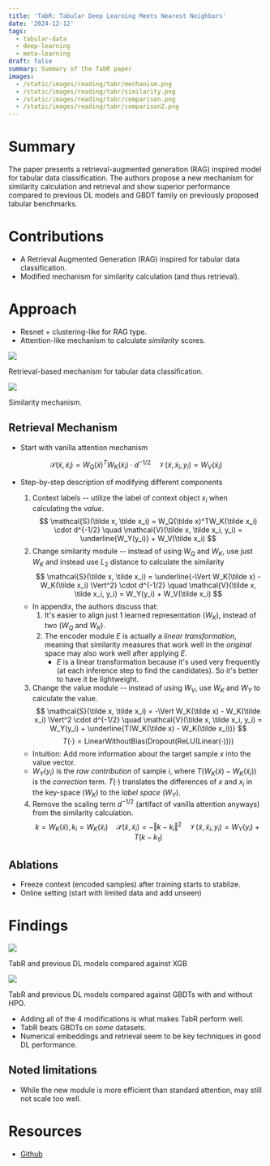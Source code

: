 ```yaml
---
title: 'TabR: Tabular Deep Learning Meets Nearest Neighbors'
date: '2024-12-12'
tags:
  - tabular-data
  - deep-learning
  - meta-learning
draft: false
summary: Summary of the TabR paper
images:
  - /static/images/reading/tabr/mechanism.png
  - /static/images/reading/tabr/similarity.png
  - /static/images/reading/tabr/comparison.png
  - /static/images/reading/tabr/comparison2.png
---
```


# Summary

The paper presents a retrieval-augmented generation (RAG) inspired model for tabular data classification. The authors propose a new mechanism for similarity calculation and retrieval and show superior performance compared to previous DL models and GBDT family on previously proposed tabular benchmarks.

# Contributions

- A Retrieval Augmented Generation (RAG) inspired for tabular data classification.
- Modified mechanism for similarity calculation (and thus retrieval).

# Approach

- Resnet + clustering-like for RAG type.
- Attention-like mechanism to calculate _similarity_ scores.

![](/static/images/reading/tabr/mechanism.png)

Retrieval-based mechanism for tabular data classification.

![](/static/images/reading/tabr/similarity.png)

Similarity mechanism.

## Retrieval Mechanism

- Start with vanilla attention mechanism

$$
\mathcal{S}(\tilde x, \tilde x_i) = W_Q(\tilde x)^TW_K(\tilde x_i) \cdot d^{-1/2} \quad \mathcal{V}(\tilde x, \tilde x_i, y_i) = W_V(\tilde x_i)
$$

- Step-by-step description of modifying different components

  1. Context labels -- utilize the label of context object $x_i$ when calculating the _value_.
     $$
     \mathcal{S}(\tilde x, \tilde x_i) = W_Q(\tilde x)^TW_K(\tilde x_i) \cdot d^{-1/2} \quad \mathcal{V}(\tilde x, \tilde x_i, y_i) = \underline{W_Y(y_i)} + W_V(\tilde x_i)
     $$
  2. Change similarity module -- instead of using $W_Q$ and $W_K$, use just $W_K$ and instead use $L_2$ distance to calculate the similarity
     $$
     \mathcal{S}(\tilde x, \tilde x_i) = \underline{-\Vert W_K(\tilde x) - W_K(\tilde x_i) \Vert^2} \cdot d^{-1/2} \quad \mathcal{V}(\tilde x, \tilde x_i, y_i) = W_Y(y_i) + W_V(\tilde x_i)
     $$

  - In appendix, the authors discuss that:
    1. It's easier to align just 1 learned representation ($W_K$), instead of two ($W_Q$ and $W_K$).
    2. The encoder module $E$ is actually a _linear transformation_, meaning that similarity measures that work well in the _original_ space may also work well after applying $E$.
       - $E$ is a linear transformation because it's used very frequently (at each inference step to find the candidates). So it's better to have it be lightweight.

  3. Change the value module -- instead of using $W_V$, use $W_K$ and $W_Y$ to calculate the value.
     $$
     \mathcal{S}(\tilde x, \tilde x_i) = -\Vert W_K(\tilde x) - W_K(\tilde x_i) \Vert^2 \cdot d^{-1/2} \quad \mathcal{V}(\tilde x, \tilde x_i, y_i) = W_Y(y_i) + \underline{T(W_K(\tilde x) - W_K(\tilde x_i))}
     $$
     $$
     T(\cdot) = \text{LinearWithoutBias}(\text{Dropout}(\text{ReLU}(\text{Linear}(\cdot))))
     $$

  - Intuition: Add more information about the target sample $x$ into the value vector.
  - $W_Y(y_i)$ is the _raw contribution_ of sample $i$, where $T(W_K(\tilde x) - W_K(\tilde x_i))$ is the _correction_ term. $T(\cdot)$ translates the differences of $x$ and $x_i$ in the key-space ($W_K$) to the _label space_ ($W_Y$).

  4. Remove the scaling term $d^{-1/2}$ (artifact of vanilla attention anyways) from the similarity calculation.
     $$
     k = W_K(\tilde x), k_i = W_K(\tilde x_i) \quad \mathcal{S}(\tilde x, \tilde x_i) = - \Vert k-k_i \Vert^2 \quad \mathcal{V}(\tilde x, \tilde x_i, y_i) = W_Y(y_i) + T(k-k_1)
     $$

## Ablations

- Freeze context (encoded samples) after training starts to stablize.
- Online setting (start with limited data and add unseen)

# Findings

![](/static/images/reading/tabr/comparison.png)

TabR and previous DL models compared against XGB

![](/static/images/reading/tabr/comparison2.png)

TabR and previous DL models compared against GBDTs with and without HPO.

- Adding all of the 4 modifications is what makes TabR perform well.
- TabR beats GBDTs on _some_ datasets.
- Numerical embeddings and retrieval seem to be key techniques in good DL performance.

## Noted limitations

- While the new module is more efficient than standard attention, may still not scale too well.

# Resources

- [Github](https://github.com/yandex-research/tabular-dl-tabr)
